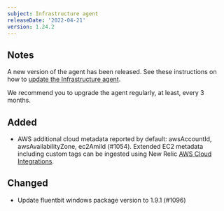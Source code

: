 ```yaml
---
subject: Infrastructure agent
releaseDate: '2022-04-21'
version: 1.24.2
---
```


## Notes
A new version of the agent has been released. See these instructions on how to [update the Infrastructure agent](https://docs.newrelic.com/docs/infrastructure/install-configure-manage-infrastructure/update-or-uninstall/update-infrastructure-agent).  

We recommend you to upgrade the agent regularly, at least, every 3 months.

## Added
- AWS additional cloud metadata reported by default: awsAccountId, awsAvailabilityZone, ec2AmiId (#1054). Extended EC2 metadata including custom tags can be ingested using New Relic [AWS Cloud Integrations](https://docs.newrelic.com/docs/infrastructure/amazon-integrations/connect/aws-metric-stream). 

## Changed
-  Update fluentbit windows package version to 1.9.1 (#1096)
